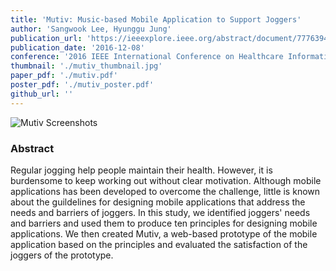 ```yaml
---
title: 'Mutiv: Music-based Mobile Application to Support Joggers'
author: 'Sangwook Lee, Hyunggu Jung'
publication_url: 'https://ieeexplore.ieee.org/abstract/document/7776394'
publication_date: '2016-12-08'
conference: '2016 IEEE International Conference on Healthcare Informatics (ICHI)'
thumbnail: './mutiv_thumbnail.jpg'
paper_pdf: './mutiv.pdf'
poster_pdf: './mutiv_poster.pdf'
github_url: ''
---
```


![Mutiv Screenshots](./mutiv_screenshot.jpg)

### Abstract

Regular jogging help people maintain their health. However, it is burdensome to keep working out without clear motivation. Although mobile applications has been developed to overcome the challenge, little is known about the guildelines for designing mobile applications that address the needs and barriers of joggers. In this study, we identified joggers' needs and barriers and used them to produce ten principles for designing mobile applications. We then created Mutiv, a web-based prototype of the mobile application based on the principles and evaluated the satisfaction of the joggers of the prototype.
